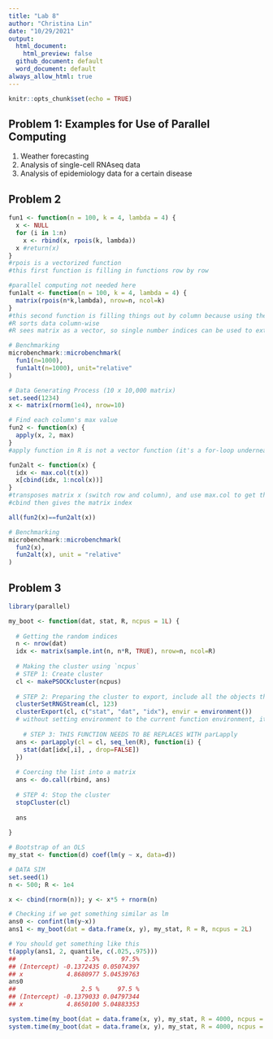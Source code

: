 ```yaml
---
title: "Lab 8"
author: "Christina Lin"
date: "10/29/2021"
output: 
  html_document:
    html_preview: false
  github_document: default
  word_document: default
always_allow_html: true
---
```


```r
knitr::opts_chunk$set(echo = TRUE)
```

## Problem 1: Examples for Use of Parallel Computing 
1) Weather forecasting
2) Analysis of single-cell RNAseq data
3) Analysis of epidemiology data for a certain disease


## Problem 2

```r
fun1 <- function(n = 100, k = 4, lambda = 4) {
  x <- NULL
  for (i in 1:n)
    x <- rbind(x, rpois(k, lambda))
  x #return(x)
}
#rpois is a vectorized function
#this first function is filling in functions row by row 

#parallel computing not needed here 
fun1alt <- function(n = 100, k = 4, lambda = 4) {
  matrix(rpois(n*k,lambda), nrow=n, ncol=k)
}
#this second function is filling things out by column because using the default byrow=FALSE
#R sorts data column-wise 
#R sees matrix as a vector, so single number indices can be used to extract elements 

# Benchmarking
microbenchmark::microbenchmark(
  fun1(n=1000),
  fun1alt(n=1000), unit="relative"
)
```



```r
# Data Generating Process (10 x 10,000 matrix)
set.seed(1234)
x <- matrix(rnorm(1e4), nrow=10)

# Find each column's max value
fun2 <- function(x) {
  apply(x, 2, max)
}
#apply function in R is not a vector function (it's a for-loop underneath)

fun2alt <- function(x) {
  idx <- max.col(t(x)) 
  x[cbind(idx, 1:ncol(x))]
}
#transposes matrix x (switch row and column), and use max.col to get the indices (gives the row number of the max value for each column), which is stored in idx
#cbind then gives the matrix index

all(fun2(x)==fun2alt(x))

# Benchmarking
microbenchmark::microbenchmark(
  fun2(x),
  fun2alt(x), unit = "relative"
)
```



## Problem 3

```r
library(parallel)

my_boot <- function(dat, stat, R, ncpus = 1L) {
  
  # Getting the random indices
  n <- nrow(dat)
  idx <- matrix(sample.int(n, n*R, TRUE), nrow=n, ncol=R)
 
  # Making the cluster using `ncpus`
  # STEP 1: Create cluster
  cl <- makePSOCKcluster(ncpus)
  
  # STEP 2: Preparing the cluster to export, include all the objects that are not included in the child sessions
  clusterSetRNGStream(cl, 123) 
  clusterExport(cl, c("stat", "dat", "idx"), envir = environment())
  # without setting environment to the current function environment, it will attempt to look for the variables in the global environment 
  
    # STEP 3: THIS FUNCTION NEEDS TO BE REPLACES WITH parLapply
  ans <- parLapply(cl = cl, seq_len(R), function(i) {
    stat(dat[idx[,i], , drop=FALSE])
  })
  
  # Coercing the list into a matrix
  ans <- do.call(rbind, ans)
  
  # STEP 4: Stop the cluster
  stopCluster(cl)
  
  ans
  
}
```


```r
# Bootstrap of an OLS
my_stat <- function(d) coef(lm(y ~ x, data=d))

# DATA SIM
set.seed(1)
n <- 500; R <- 1e4

x <- cbind(rnorm(n)); y <- x*5 + rnorm(n)

# Checking if we get something similar as lm
ans0 <- confint(lm(y~x))
ans1 <- my_boot(dat = data.frame(x, y), my_stat, R = R, ncpus = 2L)

# You should get something like this
t(apply(ans1, 2, quantile, c(.025,.975)))
##                   2.5%      97.5%
## (Intercept) -0.1372435 0.05074397
## x            4.8680977 5.04539763
ans0
##                  2.5 %     97.5 %
## (Intercept) -0.1379033 0.04797344
## x            4.8650100 5.04883353
```


```r
system.time(my_boot(dat = data.frame(x, y), my_stat, R = 4000, ncpus = 1L))
system.time(my_boot(dat = data.frame(x, y), my_stat, R = 4000, ncpus = 2L))
```



